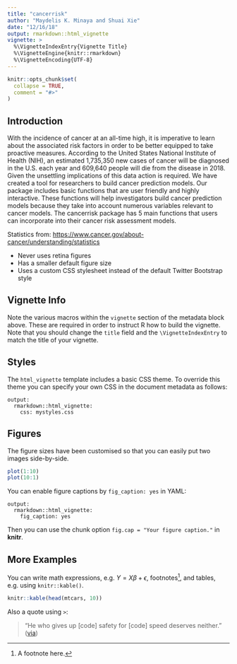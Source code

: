 ```yaml
---
title: "cancerrisk"
author: "Maydelis K. Minaya and Shuai Xie"
date: "12/16/18"
output: rmarkdown::html_vignette
vignette: >
  %\VignetteIndexEntry{Vignette Title}
  %\VignetteEngine{knitr::rmarkdown}
  %\VignetteEncoding{UTF-8}
---
```


```r
knitr::opts_chunk$set(
  collapse = TRUE,
  comment = "#>"
)
```

## Introduction

With the incidence of cancer at an all-time high, it is imperative to learn about the associated risk factors in order to be better equipped to take proactive measures. According to the United States National Institute of Health (NIH), an estimated 1,735,350 new cases of cancer will be diagnosed in the U.S. each year and 609,640 people will die from the disease in 2018. Given the unsettling implications of this data action is required. We have created a tool for researchers to build cancer prediction models. Our package includes basic functions that are user friendly and highly interactive. These functions will help investigators build cancer prediction models because they take into account numerous variables relevant to cancer models. The cancerrisk package has 5 main functions that users can incorporate into their cancer risk assessment models.

Statistics from: <https://www.cancer.gov/about-cancer/understanding/statistics>


- Never uses retina figures
- Has a smaller default figure size
- Uses a custom CSS stylesheet instead of the default Twitter Bootstrap style

## Vignette Info

Note the various macros within the `vignette` section of the metadata block above. These are required in order to instruct R how to build the vignette. Note that you should change the `title` field and the `\VignetteIndexEntry` to match the title of your vignette.

## Styles

The `html_vignette` template includes a basic CSS theme. To override this theme you can specify your own CSS in the document metadata as follows:

    output: 
      rmarkdown::html_vignette:
        css: mystyles.css

## Figures

The figure sizes have been customised so that you can easily put two images side-by-side. 

```r
plot(1:10)
plot(10:1)
```

You can enable figure captions by `fig_caption: yes` in YAML:

    output:
      rmarkdown::html_vignette:
        fig_caption: yes

Then you can use the chunk option `fig.cap = "Your figure caption."` in **knitr**.

## More Examples

You can write math expressions, e.g. $Y = X\beta + \epsilon$, footnotes^[A footnote here.], and tables, e.g. using `knitr::kable()`.

```r
knitr::kable(head(mtcars, 10))
```

Also a quote using `>`:

> "He who gives up [code] safety for [code] speed deserves neither."
([via](https://twitter.com/hadleywickham/status/504368538874703872))
